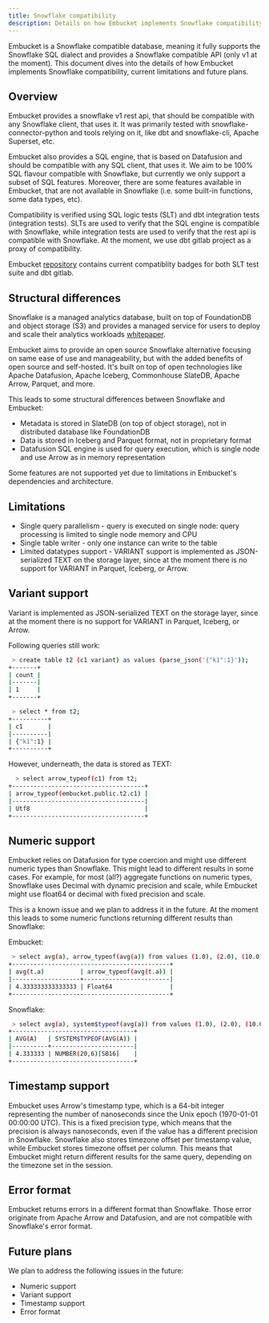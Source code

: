 ```yaml
---
title: Snowflake compatibility
description: Details on how Embucket implements Snowflake compatibility, current limitations and future plans.
---
```


Embucket is a Snowflake compatible database, meaning it fully supports the Snowflake SQL dialect and provides a Snowflake compatible API (only v1 at the moment).
This document dives into the details of how Embucket implements Snowflake compatibility, current limitations and future plans.

## Overview

Embucket provides a snowflake v1 rest api, that should be compatible with any Snowflake client, that uses it. It was primarily tested with snowflake-connector-python and tools relying on it, like dbt and snowflake-cli, Apache Superset, etc.

Embucket also provides a SQL engine, that is based on Datafusion and should be compatible with any SQL client, that uses it. We aim to be 100% SQL flavour compatible with Snowflake, but currently we only support a subset of SQL features. Moreover, there are some features available in Embucket, that are not available in Snowflake (i.e. some built-in functions, some data types, etc).

Compatibility is verified using SQL logic tests (SLT) and dbt integration tests (integration tests). SLTs are used to verify that the SQL engine is compatible with Snowflake, while integration tests are used to verify that the rest api is compatible with Snowflake. At the moment, we use dbt gitlab project as a proxy of compatibility.

Embucket [repository](https://github.com/Embucket/embucket) contains current compatiblity badges for both SLT test suite and dbt gitlab.

## Structural differences

Snowflake is a managed analytics database, built on top of FoundationDB and object storage (S3) and provides a managed service for users to deploy and scale their analytics workloads [whitepaper](https://www.cs.cmu.edu/~15721-f24/papers/Snowflake.pdf).

Embucket aims to provide an open source Snowflake alternative focusing on same ease of use and manageability, but with the added benefits of open source and self-hosted. It's built on top of open technologies like Apache Datafusion, Apache Iceberg, Commonhouse SlateDB, Apache Arrow, Parquet, and more.

This leads to some structural differences between Snowflake and Embucket:

- Metadata is stored in SlateDB (on top of object storage), not in distributed database like FoundationDB
- Data is stored in Iceberg and Parquet format, not in proprietary format
- Datafusion SQL engine is used for query execution, which is single node and use Arrow as in memory representation

Some features are not supported yet due to limitations in Embucket's dependencies and architecture.

## Limitations

- Single query parallelism - query is executed on single node: query processing is limited to single node memory and CPU
- Single table writer - only one instance can write to the table
- Limited datatypes support - VARIANT support is implemented as JSON-serialized TEXT on the storage layer, since at the moment there is no support for VARIANT in Parquet, Iceberg, or Arrow.

## Variant support

Variant is implemented as JSON-serialized TEXT on the storage layer, since at the moment there is no support for VARIANT in Parquet, Iceberg, or Arrow.

Following queries still work:

```sh
 > create table t2 (c1 variant) as values (parse_json('{"k1":1}'));
+-------+
| count |
|-------|
| 1     |
+-------+

 > select * from t2;
+----------+
| c1       |
|----------|
| {"k1":1} |
+----------+
```

However, underneath, the data is stored as TEXT:

```sh
  > select arrow_typeof(c1) from t2;
+-------------------------------------+
| arrow_typeof(embucket.public.t2.c1) |
|-------------------------------------|
| Utf8                                |
+-------------------------------------+
```

## Numeric support

Embucket relies on Datafusion for type coercion and might use different numeric types than Snowflake. This might lead to different results in some cases. For example, for most (all?) aggregate functions on numeric types, Snowflake uses Decimal with dynamic precision and scale, while Embucket might use float64 or decimal with fixed precision and scale.

This is a known issue and we plan to address it in the future.
At the moment this leads to some numeric functions returning different results than Snowflake:

Embucket:

```sh
 > select avg(a), arrow_typeof(avg(a)) from values (1.0), (2.0), (10.0) as t(a);
+--------------------------------------------+
| avg(t.a)          | arrow_typeof(avg(t.a)) |
|-------------------+------------------------|
| 4.333333333333333 | Float64                |
+--------------------------------------------+
```

Snowflake:

```sh
 > select avg(a), system$typeof(avg(a)) from values (1.0), (2.0), (10.0) as t(a);
+----------------------------------+
| AVG(A)   | SYSTEM$TYPEOF(AVG(A)) |
|----------+-----------------------|
| 4.333333 | NUMBER(20,6)[SB16]    |
+----------------------------------+
```

## Timestamp support

Embucket uses Arrow's timestamp type, which is a 64-bit integer representing the number of nanoseconds since the Unix epoch (1970-01-01 00:00:00 UTC). This is a fixed precision type, which means that the precision is always nanoseconds, even if the value has a different precision in Snowflake. Snowflake also stores timezone offset per timestamp value, while Embucket stores timezone offset per column. This means that Embucket might return different results for the same query, depending on the timezone set in the session.

## Error format

Embucket returns errors in a different format than Snowflake. Those error originate from Apache Arrow and Datafusion, and are not compatible with Snowflake's error format.

## Future plans

We plan to address the following issues in the future:

- Numeric support
- Variant support
- Timestamp support
- Error format

